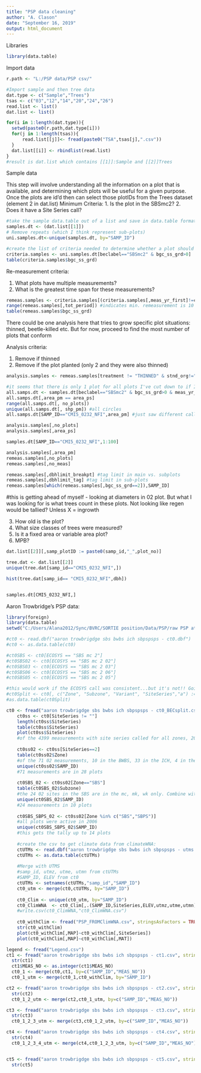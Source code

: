 ---
title: "PSP data cleaning"
author: "A. Clason"
date: "September 16, 2019"
output: html_document
---
Libraries
```{r}
library(data.table)
```

Import data
```{r}
r.path <- "L:/PSP data/PSP csv/"

#Import sample and then tree data
dat.type <- c("Sample","Trees")
tsas <- c("03","12","14","20","24","26")
read.list <- list()
dat.list <- list()

for(i in 1:length(dat.type)){
  setwd(paste0(r.path,dat.type[i]))
  for(j in 1:length(tsas)){
      read.list[[j]]<- fread(paste0("TSA",tsas[j],".csv"))
  }
  dat.list[[i]] <- rbindlist(read.list)
}
#result is dat.list which contains [[1]]:Sample and [[2]]Trees 
```

Sample data

This step will involve understanding all the information on a plot that is available, and determining which plots will be useful for a given purpose. Once the plots are id'd then can select those plotIDs from the Trees dataset (element 2 in dat.list)
Minimum Criteria:
1. Is the plot in the SBSmc2?
2. Does it have a Site Series call?

```{r}
#take the sample data.table out of a list and save in data.table format
samples.dt <- (dat.list[[1]])
# Remove repeats (which I think represent sub-plots)
uni.samples.dt<-unique(samples.dt, by="SAMP_ID")

#create the list of criteria needed to determine whether a plot should be included. This assumes that coding is consistent i.e SBSmc2 is spelled the same across datasets.
criteria.samples <- uni.samples.dt[beclabel=="SBSmc2" & bgc_ss_grd>0]
table(criteria.samples$bgc_ss_grd)
```

Re-measurement criteria:

1. What plots have multiple measurements?
2. What is the greatest time span for these measurements?
```{r}
remeas.samples <- criteria.samples[(criteria.samples[,meas_yr_first]!=criteria.samples[,meas_yr_last])]
range(remeas.samples[,tot_period]) #indicates min. remeasurement is 10 years
table(remeas.samples$bgc_ss_grd)
```
There could be one analysis here that tries to grow specific plot situations: thinned, beetle-killed etc. But for now, proceed to find the most number of plots that conform

Analysis criteria:

1. Remove if thinned
2. Remove if the plot planted (only 2 and they were also thinned)
```{r}
analysis.samples <- remeas.samples[treatment != "THINNED" & stnd_org!="P"]

#it seems that there is only 1 plot for all plots I've cut down to if I use all plots and don't remove duplicates:
all.samps.dt <- samples.dt[beclabel=="SBSmc2" & bgc_ss_grd>0 & meas_yr_first != meas_yr_last & treatment != "THINNED"] 
all.samps.dt[,area_pm == area_ps]
range(all.samps.dt[, no_plots])
unique(all.samps.dt[, shp_pm]) #all circles
all.samps.dt[SAMP_ID=="CMI5_0232_NFI",area_pm] #just saw different calls on Site Series for this plot - 01 in 2001, 02 in 2017

analysis.samples[,no_plots]
analysis.samples[,area_ps]

samples.dt[SAMP_ID=="CMI5_0232_NFI",1:100]

analysis.samples[,area_pm]
remeas.samples[,no_plots]
remeas.samples[,no_meas]

remeas.samples[,dbhlimit_breakpt] #tag limit in main vs. subplots
remeas.samples[,dbhlimit_tag] #tag limit in sub-plots
remeas.samples[which(remeas.samples[,bgc_ss_grd==2]),SAMP_ID]
```

#this is getting ahead of myself - looking at diameters in 02 plot. But what I was looking for is what trees count in these plots. Not looking like regen would be tallied? Unless X = ingrowth


3. How old is the plot?
4. What size classes of trees were measured?
5. Is it a fixed area or variable area plot?
6. MPB?

```{r}

dat.list[[2]][,samp_plotID := paste0(samp_id,"_",plot_no)]

tree.dat <- dat.list[[2]]
unique(tree.dat[samp_id=="CMI5_0232_NFI",])

hist(tree.dat[samp_id== "CMI5_0232_NFI",dbh])


samples.dt[CMI5_0232_NFI,]

```

Aaron Trowbridge's PSP data:
```{r}
library(foreign)
library(data.table)
setwd("C:/Users/Alana2012/Sync/BVRC/SORTIE position/Data/PSP/raw PSP atrowbridge")

#ct0 <- read.dbf("aaron trowbrigdge sbs bwbs ich sbpspsps - ct0.dbf")
#ct0 <- as.data.table(ct0)

#ct0SBS <- ct0[ECOSYS == "SBS mc 2"]
#ct0SBS02 <- ct0[ECOSYS == "SBS mc 2 02"]
#ct0SBS03 <- ct0[ECOSYS == "SBS mc 2 03"]
#ct0SBS06 <- ct0[ECOSYS == "SBS mc 2 06"]
#ct0SBS05 <- ct0[ECOSYS == "SBS mc 2 05"]

#this would work if the ECOSYS call was consistent...but it's not!! Going to have to seperate the ecosystem pieces in excel?
#ct0Split <- ct0[, c("Zone", "Subzone", "Variant", "SiteSeries","a") := tstrsplit(ECOSYS, " ", fixed=TRUE)]
#as.data.table(ct0Split)

ct0 <- fread("aaron trowbrigdge sbs bwbs ich sbpspsps - ct0_BECsplit.csv", stringsAsFactors = TRUE)
    ct0ss <- ct0[SiteSeries != ""]
    length(ct0ss$SiteSeries)
    table(ct0ss$SiteSeries)
    plot(ct0ss$SiteSeries)
    #of the 4399 measurements with site series called for all zones, 2011 are 01, 71 are 02
    
    ct0ss02 <- ct0ss[SiteSeries==2]
    table(ct0ss02$Zone)
    #of the 71 02 measurements, 10 in the BWBS, 33 in the ICH, 4 in the SBPS, 24 SBS
    unique(ct0ss02$SAMP_ID)
    #71 measurements are in 28 plots
    
    ct0SBS_02 <- ct0ss02[Zone=="SBS"]
    table(ct0SBS_02$Subzone)
    #the 24 02 sites in the SBS are in the mc, mk, wk only. Combine with the SBPS?
    unique(ct0SBS_02$SAMP_ID)
    #24 measurements in 10 plots
    
    ct0SBS_SBPS_02 <- ct0ss02[Zone %in% c("SBS","SBPS")]
    #all plots were active in 2006
    unique(ct0SBS_SBPS_02$SAMP_ID)
    #this gets the tally up to 14 plots
    
    #create the csv to get climate data from climateWNA:
    ctUTMs <- read.dbf("aaron trowbrigdge sbs bwbs ich sbpspsps - utms.dbf")
    ctUTMs <- as.data.table(ctUTMs)
    
    #Merge with UTMS
    #samp_id, utmz, utme, utmn from ctUTMs
    #SAMP_ID, ELEV from ct0
    ctUTMs <- setnames(ctUTMs,"samp_id","SAMP_ID")
    ct0_utm <- merge(ct0,ctUTMs, by="SAMP_ID")
    
    ct0_Clim <- unique(ct0_utm, by="SAMP_ID")
    ct0_ClimWNA  <- ct0_Clim[,.(SAMP_ID,SiteSeries,ELEV,utmz,utme,utmn)]
    #write.csv(ct0_ClimWNA,"ct0_ClimWNA.csv")
      
    ct0_withClim <- fread("PSP_FROMClimWNA.csv", stringsAsFactors = TRUE)
    str(ct0_withClim)
    plot(ct0_withClim[,MAP]~ct0_withClim[,SiteSeries])
    plot(ct0_withClim[,MAP]~ct0_withClim[,MAT])

legend <- fread("Legend.csv")
ct1 <- fread("aaron trowbrigdge sbs bwbs ich sbpspsps - ct1.csv", stringsAsFactors = TRUE)
  str(ct1)
  ct1$MEAS_NO <- as.integer(ct1$MEAS_NO)
  ct0_1 <- merge(ct0,ct1, by=c("SAMP_ID","MEAS_NO"))
  ct0_1_utm <- merge(ct0_1,ct0_withClim, by="SAMP_ID")

ct2 <- fread("aaron trowbrigdge sbs bwbs ich sbpspsps - ct2.csv", stringsAsFactors = TRUE)
  str(ct2)
  ct0_1_2_utm <- merge(ct2,ct0_1_utm, by=c("SAMP_ID","MEAS_NO"))

ct3 <- fread("aaron trowbrigdge sbs bwbs ich sbpspsps - ct3.csv", stringsAsFactors = TRUE)
  str(ct3)
  ct0_1_2_3_utm <- merge(ct3,ct0_1_2_utm, by=c("SAMP_ID","MEAS_NO"))

ct4 <- fread("aaron trowbrigdge sbs bwbs ich sbpspsps - ct4.csv", stringsAsFactors = TRUE)
  str(ct4)
  ct0_1_2_3_4_utm <- merge(ct4,ct0_1_2_3_utm, by=c("SAMP_ID","MEAS_NO"))


ct5 <- fread("aaron trowbrigdge sbs bwbs ich sbpspsps - ct5.csv", stringsAsFactors = TRUE)
  str(ct5)


```

